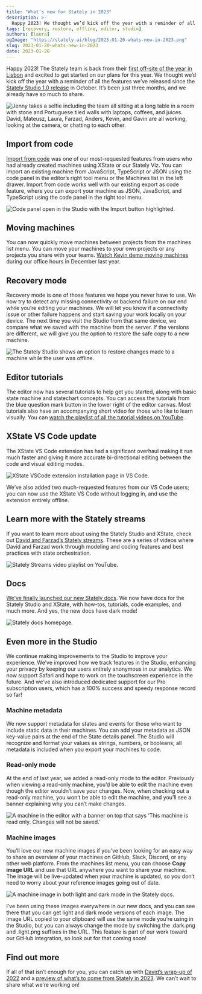 ```yaml
---
title: "What’s new for Stately in 2023"
description: >-
  Happy 2023! We thought we’d kick off the year with a reminder of all the features we’ve released since the Stately Studio 1.0 release in October.
tags: [recovery, restore, offline, editor, studio]
authors: [laura]
ogImage: "https://stately.ai/blog/2023-01-20-whats-new-in-2023.png"
slug: 2023-01-20-whats-new-in-2023
date: 2023-01-20
---
```


Happy 2023! The Stately team is back from their [first off-site of the year in Lisbon](https://twitter.com/statelyai/status/1615394794251096065) and excited to get started on our plans for this year. We thought we’d kick off the year with a reminder of all the features we’ve released since the [Stately Studio 1.0 release](https://stately.ai/blog/introducing-stately-studio-10) in October. It’s been just three months, and we already have so much to share.

<!--truncate-->

![Jenny takes a selfie including the team all sitting at a long table in a room with stone and Portuguese tiled walls with laptops, coffees, and juices. David, Mateusz, Laura, Farzad, Anders, Kevin, and Gavin are all working, looking at the camera, or chatting to each other.](2023-01-20-team-in-lisbon.png)

## Import from code

[Import from code](https://stately.ai/blog/new-in-the-studio-import-from-code) was one of our most-requested features from users who had already created machines using XState or our Stately Viz. You can import an existing machine from JavaScript, TypeScript or JSON using the code panel in the editor’s right tool menu or the Machines list in the left drawer. Import from code works well with our existing export as code feature, where you can export your machine as JSON, JavaScript, and TypeScript using the code panel in the right tool menu.

![Code panel open in the Studio with the Import button highlighted.](2022-11-29-import-from-code-right-panel.png)

## Moving machines

You can now quickly move machines between projects from the machines list menu. You can move your machines to your own projects or any projects you share with your teams. [Watch Kevin demo moving machines](https://www.youtube.com/watch?v=MpbbgOQ9WAI&t=709s) during our office hours in December last year.

## Recovery mode

Recovery mode is one of those features we hope you never have to use. We now try to detect any missing connectivity or backend failure on our end while you’re editing your machines. We will let you know if a connectivity issue or other failure happens and start saving your work locally on your device. The next time you visit the Studio from that same device, we compare what we saved with the machine from the server. If the versions are different, we will give you the option to restore the safe copy to a new machine.

![The Stately Studio shows an option to restore changes made to a machine while the user was offline.](recovery_restore_machine.gif)

## Editor tutorials

The editor now has several tutorials to help get you started, along with basic state machine and statechart concepts. You can access the tutorials from the blue question mark button in the lower right of the editor canvas. Most tutorials also have an accompanying short video for those who like to learn visually. You can [watch the playlist of all the tutorial videos on YouTube](https://www.youtube.com/watch?v=Aixi0e53qAE&list=PLvWgkXBB3dd4I_l-djWVU2UGPyBgKfnTQ).

## XState VS Code update

The XState VS Code extension has had a significant overhaul making it run much faster and giving it more accurate bi-directional editing between the code and visual editing modes.

![XState VSCode extension installation page in VS Code.](2023-01-20-xstate-vscode.png)

We’ve also added two much-requested features from our VS Code users; you can now use the XState VS Code without logging in, and use the extension entirely offline.

## Learn more with the Stately streams

If you want to learn more about using the Stately Studio and XState, check out [David and Farzad’s Stately streams](https://www.youtube.com/watch?v=25zL7hUOc1k&list=PLvWgkXBB3dd5UEJZCk4C3Wn1Ys8WRMDbi). These are a series of videos where David and Farzad work through modeling and coding features and best practices with state orchestration.

![Stately Streams video playlist on YouTube.](2023-01-20-stately-streams.png)

## Docs

[We’ve finally launched our new Stately docs](https://stately.ai/blog/introducing-the-stately-docs). We now have docs for the Stately Studio and XState, with how-tos, tutorials, code examples, and much more. And yes, the new docs have dark mode!

![Stately docs homepage.](2023-01-19-docs.png)

## Even more in the Studio

We continue making improvements to the Studio to improve your experience. We’ve improved how we track features in the Studio, enhancing your privacy by keeping our users entirely anonymous in our analytics. We now support Safari and hope to work on the touchscreen experience in the future. And we’ve also introduced dedicated support for our Pro subscription users, which has a 100% success and speedy response record so far!

### Machine metadata

We now support metadata for states and events for those who want to include static data in their machines. You can add your metadata as JSON key-value pairs at the end of the State details panel. The Studio will recognize and format your values as strings, numbers, or booleans; all metadata is included when you export your machines to code.

### Read-only mode

At the end of last year, we added a read-only mode to the editor. Previously when viewing a read-only machine, you’d be able to edit the machine even though the editor wouldn’t save your changes. Now, when checking out a read-only machine, you won’t be able to edit the machine, and you’ll see a banner explaining why you can’t make changes.

![A machine in the editor with a banner on top that says ‘This machine is read only. Changes will not be saved.’](2023-01-20-read-only.png)

### Machine images

You’ll love our new machine images if you’ve been looking for an easy way to share an overview of your machines on GitHub, Slack, Discord, or any other web platform. From the machines list menu, you can choose **Copy image URL** and use that URL anywhere you want to share your machine. The image will be live-updated when your machine is updated, so you don’t need to worry about your reference images going out of date. 

![A machine image in both light and dark mode in the Stately docs.](2023-01-20-machine-images.png)

I’ve been using these images everywhere in our new docs, and you can see there that you can get light and dark mode versions of each image. The image URL copied to your clipboard will use the same mode you’re using in the Studio, but you can always change the mode by switching the .dark.png and .light.png suffixes in the URL. This feature is part of our work toward our GitHub integration, so look out for that coming soon!

## Find out more

If all of that isn’t enough for you, you can catch up with [David’s wrap-up of 2022](https://www.youtube.com/watch?v=-uoEro1jsBI&t=1916s) and a [preview of what’s to come from Stately in 2023](https://www.youtube.com/watch?v=-uoEro1jsBI&t=2140s). We can’t wait to share what we’re working on!